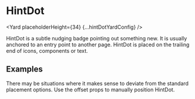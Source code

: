 




# HintDot

<Yard placeholderHeight={34} {...hintDotYardConfig} />

HintDot is a subtle nudging badge pointing out something new. It is usually anchored to an entry point to another page. HintDot is placed on the trailing end of icons, components or text.

## Examples

<Example title="Offset" path="hint-dot/offset.tsx">
  <Offset />
</Example>

There may be situations where it makes sense to deviate from the standard placement options. Use the offset props to manually position HintDot.

<Exports
  component={HintDotExports}
  title="HintDot exports"
  path="baseui/badge"
/>
